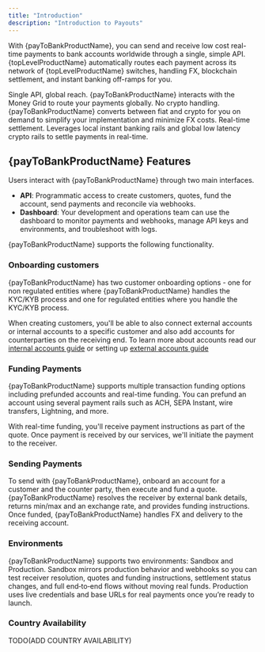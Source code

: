 ```yaml
---
title: "Introduction"
description: "Introduction to Payouts"
---
```



With {payToBankProductName}, you can send and receive low cost real-time payments to bank accounts worldwide through a single, simple API. {topLevelProductName} automatically routes each payment across its network of {topLevelProductName} switches, handling FX, blockchain settlement, and instant banking off-ramps for you.


<CardGroup cols={3}>
  <Card title="Instant Conversion" icon="bolt">
    Single API, global reach. {payToBankProductName} interacts with the Money Grid to route your payments globally.
  </Card>
  <Card title="Simplified Infrastructure" icon="shield-check">
    No crypto handling. {payToBankProductName} converts between fiat and crypto for you on demand to simplify your implementation and minimize FX costs.
  </Card>
  <Card title="Global Settlement" icon="globe">
    Real-time settlement. Leverages local instant banking rails and global low latency crypto rails to settle payments in real-time.
  </Card>
</CardGroup>

<PaymentFlow/>

## {payToBankProductName} Features
Users interact with {payToBankProductName} through two main interfaces.

- **API**: Programmatic access to create customers, quotes, fund the account, send payments and reconcile via webhooks.
- **Dashboard**: Your development and operations team can use the dashboard to monitor payments and webhooks, manage API keys and environments, and troubleshoot with logs.

{payToBankProductName} supports the following functionality.  

### Onboarding customers
{payToBankProductName} has two customer onboarding options - one for non regulated entities where {payToBankProductName} handles the KYC/KYB process and one for regulated entities where you handle the KYC/KYB process.

When creating customers, you'll be able to also connect external accounts or internal accounts to a specific customer and also add accounts for counterparties on the receiving end. 
To learn more about accounts read our [internal accounts guide](/payouts/depositing-funds/internal-accounts) or setting up [external accounts guide](/payouts/depositing-funds/external-accounts)

### Funding Payments
{payToBankProductName} supports multiple transaction funding options including prefunded accounts and real-time funding. You can prefund an account using several payment rails such as ACH, SEPA Instant, wire transfers, Lightning, and more.  

With real-time funding, you'll receive payment instructions as part of the quote. Once payment is received by our services, we'll initiate the payment to the receiver. 

### Sending Payments
To send with {payToBankProductName}, onboard an account for a customer and the counter party, then execute and fund a quote. {payToBankProductName} resolves the receiver by external bank details, returns min/max and an exchange rate, and provides funding instructions. Once funded, {payToBankProductName} handles FX and delivery to the receiving account.

### Environments
{payToBankProductName} supports two environments: Sandbox and Production. Sandbox mirrors production behavior and webhooks so you can test receiver resolution, quotes and funding instructions, settlement status changes, and full end‑to‑end flows without moving real funds. Production uses live credentials and base URLs for real payments once you’re ready to launch.

### Country Availability
TODO(ADD COUNTRY AVAILABILITY)